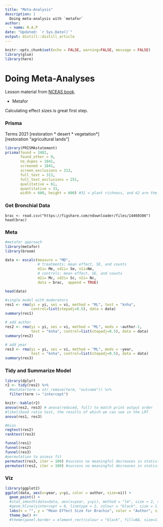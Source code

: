 ```yaml
---
title: "Meta-Analysis"
description: |
  Doing meta-analysis with `metafor`
author:
  - name: R.A.P 
date: "Updated: `r Sys.Date()`"
output: distill::distill_article
---
```


```r
knitr::opts_chunk$set(echo = FALSE, warning=FALSE, message = FALSE)
library(glue)
library(here)
```

# Doing Meta-Analyses

Lesson material from [NCEAS book](https://learning.nceas.ucsb.edu/2021-09-delta/session-13-meta-analysis-in-r.html).

 - Metafor
 
Calculating effect sizes is great first step.


### Prisma  

Terms 
2021
[restoration * desert * vegetation*]   
[restoration “agricultural lands”]   


```r
library(PRISMAstatement)
prisma(found = 2482,
       found_other = 0,
       no_dupes = 1841, 
       screened = 1841, 
       screen_exclusions = 313, 
       full_text = 313,
       full_text_exclusions = 251, 
       qualitative = 61, 
       quantitative = 31,
       width = 600, height = 600) #31 = plant richness, and 62 are the ag and grazing papers
```


### Get Bronchial Data

```data

brac <- read.csv("https://figshare.com/ndownloader/files/14460386")
head(brac)
```


### Meta


```r
#metafor approach
library(metafor)
library(broom)

data <- escalc(measure = "MD", 
               # treatments: mean effect, SE, and counts
               m1i= Me, sd1i= Se, n1i=Ne,
               # controls: mean effect, SE, and counts
               m2i= Mc, sd2i= Sc, n2i= Nc, 
               data = brac,  append = TRUE)

head(data)

#single model with moderators
res1 <- rma(yi = yi, sei = vi, method = "ML", test = "knha", 
            control=list(stepadj=0.5), data = data)
summary(res1)

# add author
res2 <- rma(yi = yi, sei = vi, method = "ML", mods = ~author-1, 
            test = "knha", control=list(stepadj=0.5), data = data)
summary(res2)

# add year
res3 <- rma(yi = yi, sei = vi, method = "ML", mods = ~year, 
            test = "knha", control=list(stepadj=0.5), data = data)
summary(res3)

```

### Tidy and Summarize Model

```r
library(dplyr)
r2 <- tidy(res2) %>% 
  #mutate(term = str_remove(term, "outcome")) %>% 
  filter(term != "intercept")

knitr::kable(r2)
anova(res2, res3) # anova(reduced, full) to match print output order
#likelihood ratio test, the results of which we can see in the LRT
anova(res1, res3)

#bias
regtest(res2) 
ranktest(res3)

funnel(res1)
funnel(res2)
funnel(res3)
#permutation to assess fit
permutest(res3, iter = 100) #success no meaningful decreases in statistical significance
permutest(res2, iter = 100) #success no meaningful decreases in statistical significance

```

### Viz
```r

library(ggplot2)
ggplot(data, aes(x=year, y=yi, color = author, size=vi)) +
  geom_point() +
  #stat_smooth(data=data, aes(x=year, y=yi), method = "lm", size = 2, se = TRUE) +
  #geom_hline(yintercept = 0, linetype = 2, colour = "black", size = 1.5) +
  labs(x = "", y = "Mean Effect Size for Brachio", color = "Author", size="Var") +
  theme_bw() #+
  #theme(panel.border = element_rect(colour = "black", fill=NA, size=1.5))

```





